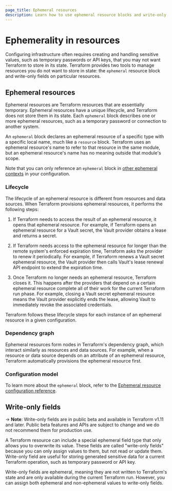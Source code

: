 ```yaml
---
page_title: Ephemeral resources
description: Learn how to use ephemeral resource blocks and write-only fields to manage temporary resources that Terraform does not store in state. 
---
```


# Ephemerality in resources

Configuring infrastructure often requires creating and handling sensitive values, such as temporary passwords or API keys, that you may not want Terraform to store in its state. Terraform provides two tools to manage resources you do not want to store in state: the `ephemeral` resource block and write-only fields on particular resources.

## Ephemeral resources

Ephemeral resources are Terraform resources that are essentially temporary. Ephemeral resources have a unique lifecycle, and Terraform does not store them in its state. Each `ephemeral` block describes one or more ephemeral resources, such as a temporary password or connection to another system.

An `ephemeral` block declares an ephemeral resource of a specific type with a
specific local name, much like a `resource` block. Terraform uses an ephemeral resource's name to refer to that resource in the same module, but an ephemeral resource's name has no meaning outside that module's scope.

Note that you can only reference an `ephemeral` block in [other ephemeral contexts](/terraform/langauge/resources/ephemeral/reference#reference-ephemeral-resources) in your configuration.

### Lifecycle

The lifecycle of an ephemeral resource is different from resources and data sources. When Terraform provisions ephemeral resources, it performs the following steps:

1. If Terraform needs to access the result of an ephemeral resource, it opens
that ephemeral resource. For example, if Terraform opens an ephemeral resource for a Vault secret, the Vault provider obtains a lease and returns a secret. 

1. If Terraform needs access to the ephemeral resource for longer than the
remote system's enforced expiration time, Terraform asks the provider
to renew it periodically. For example, if Terraform renews a Vault secret ephemeral resource, the Vault provider then calls Vault's lease renewal API endpoint to extend the expiration time.

1. Once Terraform no longer needs an ephemeral resource, Terraform closes
it. This happens after the providers that depend on a certain ephemeral resource
complete all of their work for the current Terraform run phase. For example, closing a Vault secret ephemeral resource means the Vault provider explicitly ends the lease, allowing Vault to immediately revoke the associated credentials.

Terraform follows these lifecycle steps for each instance of an ephemeral
resource in a given configuration.

### Dependency graph

Ephemeral resources form nodes in Terraform's dependency graph, which interact similarly as resources and data sources. For example, when a resource or data source depends on an attribute of an ephemeral resource, Terraform automatically provisions the ephemeral resource first.

### Configuration model

To learn more about the `ephemeral` block, refer to the [Ephemeral resource configuration reference](/docs/language/resources/ephemeral/reference).

## Write-only fields

-> **Note**: Write-only fields are in public beta and available in Terraform v1.11 and later.  Public beta features and APIs are subject to change and we do not recommend them for production use.

A Terraform resource can include a special ephemeral field type that only allows you to overwrite its value. These fields are called "write-only fields" because you can only assign values to them, but not read or update them. Write-only field are useful for storing generated sensitive data for a current Terraform operation, such as temporary password or API key.

Write-only fields are ephemeral, meaning they are not written to Terraform's state and are only available during the current Terraform run. However, you can assign both ephemeral and non-ephemeral values to write-only fields.


<!-- Update with a code sample when we have one -->

<!-- Update once we have a working provider example

Terraform sends write-only fields to the provider every time it needs to create or update that field's resource in your configuration. For example, the `aws_db_instance` resource type has a write-only `password` field:

```hcl
resource "aws_db_instance" "main" {
    instance_class       = "db.t3.micro"
    username             = "admin"
    # This write-only field is ephemeral, meaning it is not saved in state.
    password             = ephemeral.aws_secretsmanager_secret_version.example.secret_string["exampleKey"]
}

ephemeral "aws_secretsmanager_secret_version" "example" {
  secret_id = data.aws_secretsmanager_secret.example.id
}
```

Every time Terraform creates or updates the `aws_db_instance` resource, Terraform sends the `password` field to the `aws` provider. The provider then uses the value of the `password` field, then discards that value and never stores it in state.


To learn more about write-only fields, refer to the [Use write-only fields](/docs/language/resources/ephemeral/write-only).

-->